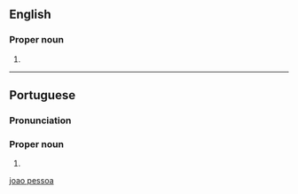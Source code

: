 ==English==
{{wikipedia}}

===Proper noun===
{{en-proper noun|head=João Pessoa}}

# {{place|en|municipality/state capital|s/Paraíba|c/Brazil}}

[[Category:English terms spelled with Ã|joao pessoa]]

----

==Portuguese==

===Pronunciation===
{{pt-IPA|Juão Pessôa}}

===Proper noun===
{{pt-proper noun|head=[[João]] [[pessoa|Pessoa]]}}

# {{place|pt|municipality/state capital|s/Paraíba|c/Brazil}}